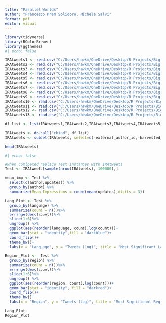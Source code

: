 ---
title: "Parallel Worlds"
author: "Francesco Prem Solidoro, Michele Salvi"
format: pdf
editor: visual
---

```{r}
library(tidyverse)
library(RColorBrewer)
library(ggthemes)
#| echo: false
```

```{r}

IRAtweets1 <- read.csv("C:/Users/hawkm/OneDrive/Desktop/R Projects/Big Data in Social Sciences/AstroTurfing/Data/IRAhandle_tweets_1.csv")
IRAtweets2 <- read.csv("C:/Users/hawkm/OneDrive/Desktop/R Projects/Big Data in Social Sciences/AstroTurfing/Data/IRAhandle_tweets_2.csv")
IRAtweets3 <- read.csv("C:/Users/hawkm/OneDrive/Desktop/R Projects/Big Data in Social Sciences/AstroTurfing/Data/IRAhandle_tweets_3.csv")
IRAtweets4 <- read.csv("C:/Users/hawkm/OneDrive/Desktop/R Projects/Big Data in Social Sciences/AstroTurfing/Data/IRAhandle_tweets_4.csv")
IRAtweets5 <- read.csv("C:/Users/hawkm/OneDrive/Desktop/R Projects/Big Data in Social Sciences/AstroTurfing/Data/IRAhandle_tweets_5.csv")
IRAtweets6 <- read.csv("C:/Users/hawkm/OneDrive/Desktop/R Projects/Big Data in Social Sciences/AstroTurfing/Data/IRAhandle_tweets_6.csv")
IRAtweets7 <- read.csv("C:/Users/hawkm/OneDrive/Desktop/R Projects/Big Data in Social Sciences/AstroTurfing/Data/IRAhandle_tweets_7.csv")
IRAtweets8 <- read.csv("C:/Users/hawkm/OneDrive/Desktop/R Projects/Big Data in Social Sciences/AstroTurfing/Data/IRAhandle_tweets_8.csv")
IRAtweets9 <- read.csv("C:/Users/hawkm/OneDrive/Desktop/R Projects/Big Data in Social Sciences/AstroTurfing/Data/IRAhandle_tweets_9.csv")
IRAtweets10 <- read.csv("C:/Users/hawkm/OneDrive/Desktop/R Projects/Big Data in Social Sciences/AstroTurfing/Data/IRAhandle_tweets_10.csv")
IRAtweets11 <- read.csv("C:/Users/hawkm/OneDrive/Desktop/R Projects/Big Data in Social Sciences/AstroTurfing/Data/IRAhandle_tweets_11.csv")
IRAtweets12 <- read.csv("C:/Users/hawkm/OneDrive/Desktop/R Projects/Big Data in Social Sciences/AstroTurfing/Data/IRAhandle_tweets_12.csv")
IRAtweets13 <- read.csv("C:/Users/hawkm/OneDrive/Desktop/R Projects/Big Data in Social Sciences/AstroTurfing/Data/IRAhandle_tweets_13.csv")

df_list <- list(IRAtweets1,IRAtweets2,IRAtweets3,IRAtweets4,IRAtweets5,IRAtweets6,IRAtweets7,IRAtweets8,IRAtweets9,IRAtweets10,IRAtweets11,IRAtweets12,IRAtweets13)

IRAtweets <- do.call("rbind", df_list)
IRAtweets <- subset(IRAtweets, select=c(-external_author_id,-harvested_date,-new_june_2018,-alt_external_id,-tweet_id,-article_url,-tco1_step1,-tco2_step1,-tco3_step1))

head(IRAtweets)

#| echo: false
```

```{r}
#when comlpeted replace Test instances with IRAtweets
Test <- IRAtweets[sample(nrow(IRAtweets), 100000),]

mean_imp <- Test %>%
  select(c(author,updates)) %>% 
  group_by(author) %>%
  summarize(Mean_Impressions = round(mean(updates),digits = 3)) 

Lang_Plot <- Test %>% 
  group_by(language) %>%
  summarize(count = n())%>% 
  arrange(desc(count))%>%
  slice(1:6)%>%
  ungroup() %>%
  ggplot(aes(reorder(language, count),log(count)))+
  geom_bar(stat = "identity",fill = "darkblue")+
  coord_flip()+
  theme_bw()+
  labs(x = "Language", y = "Tweets (Log)", title = "Most Significant Languages")

Region_Plot <-  Test %>% 
  group_by(region) %>%
  summarize(count = n())%>% 
  arrange(desc(count))%>%
  slice(1:6)%>%
  ungroup() %>%
  ggplot(aes(reorder(region, count),log(count)))+
  geom_bar(stat = "identity", fill = "darkred")+
  coord_flip()+
  theme_bw()+
  labs(x = "Region", y = "Tweets (Log)", title = "Most Significant Regions")

Lang_Plot
Region_Plot



  




```
